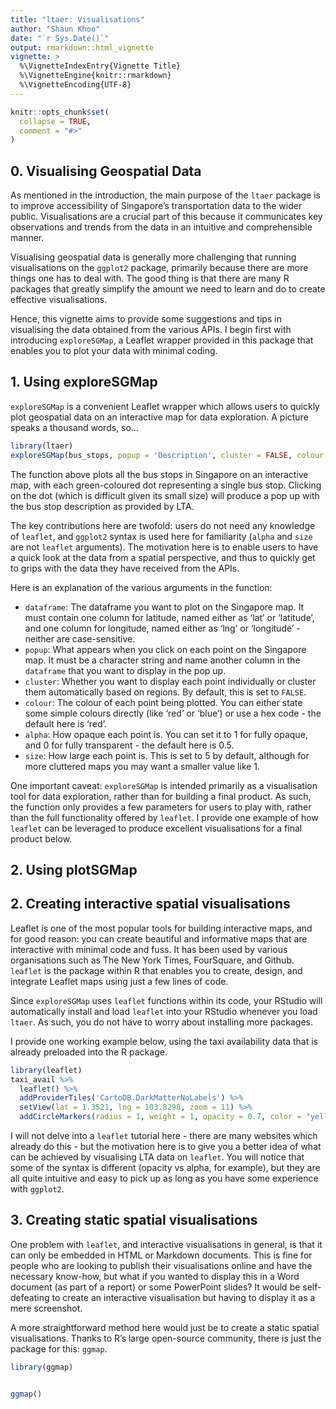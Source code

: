 ```yaml
---
title: "ltaer: Visualisations"
author: "Shaun Khoo"
date: "`r Sys.Date()`"
output: rmarkdown::html_vignette
vignette: >
  %\VignetteIndexEntry{Vignette Title}
  %\VignetteEngine{knitr::rmarkdown}
  %\VignetteEncoding{UTF-8}
---
```


```r
knitr::opts_chunk$set(
  collapse = TRUE,
  comment = "#>"
)
```

## 0. Visualising Geospatial Data

As mentioned in the introduction, the main purpose of the `ltaer` package is to improve accessibility of Singapore's transportation data to the wider public. Visualisations are a crucial part of this because it communicates key observations and trends from the data in an intuitive and comprehensible manner. 

Visualising geospatial data is generally more challenging that running visualisations on the `ggplot2` package, primarily because there are more things one has to deal with. The good thing is that there are many R packages that greatly simplify the amount we need to learn and do to create effective visualisations.

Hence, this vignette aims to provide some suggestions and tips in visualising the data obtained from the various APIs. I begin first with introducing `exploreSGMap`, a Leaflet wrapper provided in this package that enables you to plot your data with minimal coding.

## 1. Using exploreSGMap

`exploreSGMap` is a convenient Leaflet wrapper which allows users to quickly plot geospatial data on an interactive map for data exploration. A picture speaks a thousand words, so...

``` r
library(ltaer)
exploreSGMap(bus_stops, popup = 'Description', cluster = FALSE, colour = 'green', alpha = 1, size = 1)
```

The function above plots all the bus stops in Singapore on an interactive map, with each green-coloured dot representing a single bus stop. Clicking on the dot (which is difficult given its small size)  will produce a pop up with the bus stop description as provided by LTA.

The key contributions here are twofold: users do not need any knowledge of `leaflet`, and `ggplot2` syntax is used here for familiarity (`alpha` and `size` are not `leaflet` arguments). The motivation here is to enable users to have a quick look at the data from a spatial perspective, and thus to quickly get to grips with the data they have received from the APIs.

Here is an explanation of the various arguments in the function:

* `dataframe`: The dataframe you want to plot on the Singapore map. It must contain one column for latitude, named either as 'lat' or 'latitude', and one column for longitude, named either as 'lng' or 'longitude' - neither are case-sensitive. 
* `popup`: What appears when you click on each point on the Singapore map. It must be a character string and name another column in the `dataframe` that you want to display in the pop up.
* `cluster`: Whether you want to display each point individually or cluster them automatically based on regions. By default, this is set to `FALSE`.
* `colour`: The colour of each point being plotted. You can either state some simple colours directly (like 'red' or 'blue') or use a hex code - the default here is 'red'.
* `alpha`: How opaque each point is. You can set it to 1 for fully opaque, and 0 for fully transparent - the default here is 0.5.
* `size`: How large each point is. This is set to 5 by default, although for more cluttered maps you may want a smaller value like 1.

One important caveat: `exploreSGMap` is intended primarily as a visualisation tool for data exploration, rather than for building a final product. As such, the function only provides a few parameters for users to play with, rather than the full functionality offered by `leaflet`. I provide one example of how `leaflet` can be leveraged to produce excellent visualisations for a final product below.

## 2. Using plotSGMap



## 2. Creating interactive spatial visualisations

Leaflet is one of the most popular tools for building interactive maps, and for good reason: you can create beautiful and informative maps that are interactive with minimal code and fuss. It has been used by various organisations such as The New York Times, FourSquare, and Github. `leaflet` is the package within R that enables you to create, design, and integrate Leaflet maps using just a few lines of code.

Since `exploreSGMap` uses `leaflet` functions within its code, your RStudio will automatically install and load `leaflet` into your RStudio whenever you load `ltaer`. As such, you do not have to worry about installing more packages.

I provide one working example below, using the taxi availability data that is already preloaded into the R package.

```r
library(leaflet)
taxi_avail %>%
  leaflet() %>%
  addProviderTiles('CartoDB.DarkMatterNoLabels') %>%
  setView(lat = 1.3521, lng = 103.8298, zoom = 11) %>%
  addCircleMarkers(radius = 1, weight = 1, opacity = 0.7, color = "yellow")
```

I will not delve into a `leaflet` tutorial here - there are many websites which already do this - but the motivation here is to give you a better idea of what can be achieved by visualising LTA data on `leaflet`. You will notice that some of the syntax is different (opacity vs alpha, for example), but they are all quite intuitive and easy to pick up as long as you have some experience with `ggplot2`.

## 3. Creating static spatial visualisations

One problem with `leaflet`, and interactive visualisations in general, is that it can only be embedded in HTML or Markdown documents. This is fine for people who are looking to publish their visualisations online and have the necessary know-how, but what if you wanted to display this in a Word document (as part of a report) or some PowerPoint slides? It would be self-defeating to create an interactive visualisation but having to display it as a mere screenshot.

A more straightforward method here would just be to create a static spatial visualisations. Thanks to R's large open-source community, there is just the package for this: `ggmap`.

```r
library(ggmap)


ggmap()
```






